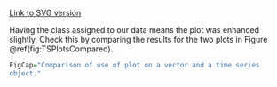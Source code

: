 ﻿[Link to SVG version](../SVGs/TimeSeriesNilePlot-1.html)

Having the class assigned to our data means the plot was enhanced
slightly. Check this by comparing the results for the two plots in
Figure \@ref(fig:TSPlotsCompared).

```r
FigCap="Comparison of use of plot on a vector and a time series
object."
``` 